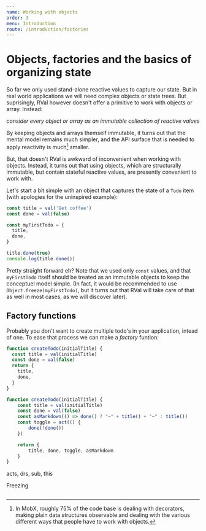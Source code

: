 ```yaml
---
name: Working with objects
order: 3
menu: Introduction
route: /introduction/factories
---
```


# Objects, factories and the basics of organizing state

So far we only used stand-alone reactive values to capture our state.
But in real world applications we will need complex objects or state trees.
But suprisingly, RVal however doesn't offer a primitive to work with objects or array.
Instead:

_consider every object or array as an immutable collection of reactive values_

By keeping objects and arrays themself immutable, it turns out that the mental model remains much simpler,
and the API surface that is needed to apply reactivity is much[^1] smaller.

But, that doesn't RVal is awkward of inconvenient when working with objects.
Instead, it turns out that using objects, which are structurally immutable, but contain stateful reactive values, are presently convenient to work with.

Let's start a bit simple with an object that captures the state of a `Todo` item (with apologies for the uninspired example):

```javascript
const title = val('Get coffee')
const done = val(false)

const myFirstTodo = {
  title,
  done,
}

title.done(true)
console.log(title.done())
```

Pretty straight forward eh? Note that we used only `const` values, and that `myFirstTodo` itself should be treated as an immutable objects to keep the conceptuel model simple.
(In fact, it would be recommended to use `Object.freeze(myFirstTodo)`, but it turns out that RVal will take care of that as well in most cases, as we will discover later).

## Factory functions

Probably you don't want to create multiple todo's in your application, intead of one.
To ease that process we can make a _factory_ funtion:

```javascript
function createTodo(initialTitle) {
  const title = val(initialTitle)
  const done = val(false)
  return {
    title,
    done,
  }
}
```

```javascript
function createTodo(initialTitle) {
    const title = val(initialTitle)
    const done = val(false)
    const asMarkdown(() => done() ? "~" + title() + "~" : title())
    const toggle = act(() {
        done(!done())
    })

    return {
        title, done, toggle, asMarkdown
    }
}
```

acts, drs, sub, this

Freezing

[^1]: In MobX, roughly 75% of the code base is dealing with decorators, making plain data structures observable and dealing with the various different ways that people have to work with objects.

```

```
